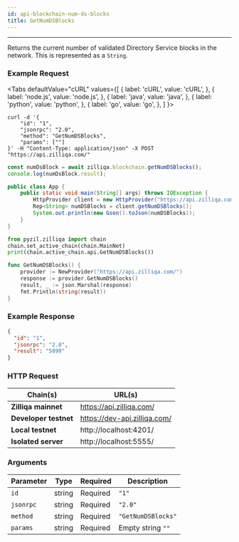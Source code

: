 ```yaml
---
id: api-blockchain-num-ds-blocks
title: GetNumDSBlocks
---
```


---
Returns the current number of validated Directory Service blocks in the network. This is represented as a `String`.

### Example Request



<Tabs
  defaultValue="cURL"
  values={[
    { label: 'cURL', value: 'cURL', },
    { label: 'node.js', value: 'node.js', },
    { label: 'java', value: 'java', },
    { label: 'python', value: 'python', },
    { label: 'go', value: 'go', },
  ]
}>

<TabItem value="cURL">

```shell
curl -d '{
    "id": "1",
    "jsonrpc": "2.0",
    "method": "GetNumDSBlocks",
    "params": [""]
}' -H "Content-Type: application/json" -X POST "https://api.zilliqa.com/"
```
</TabItem>
<TabItem value="node.js">

```js
const numDsBlock = await zilliqa.blockchain.getNumDSBlocks();
console.log(numDsBlock.result);
```
</TabItem>
<TabItem value="java">

```java
public class App {
    public static void main(String[] args) throws IOException {
        HttpProvider client = new HttpProvider("https://api.zilliqa.com/");
        Rep<String> numDSBlocks = client.getNumDSBlocks();
        System.out.println(new Gson().toJson(numDSBlocks));
    }
}
```
</TabItem>
<TabItem value="python">

```python
from pyzil.zilliqa import chain
chain.set_active_chain(chain.MainNet)
print(chain.active_chain.api.GetNumDSBlocks())
```
</TabItem>

<TabItem value="go">

```go
func GetNumDSBlocks() {
	provider := NewProvider("https://api.zilliqa.com/")
	response := provider.GetNumDSBlocks()
	result, _ := json.Marshal(response)
	fmt.Println(string(result))
}
```
</TabItem>
</Tabs>


### Example Response


```json
{
  "id": "1",
  "jsonrpc": "2.0",
  "result": "5899"
}
```

### HTTP Request

| Chain(s)              | URL(s)                       |
| --------------------- | ---------------------------- |
| **Zilliqa mainnet**   | https://api.zilliqa.com/     |
| **Developer testnet** | https://dev-api.zilliqa.com/ |
| **Local testnet**     | http://localhost:4201/       |
| **Isolated server**   | http://localhost:5555/       |

### Arguments

| Parameter | Type   | Required | Description        |
| --------- | ------ | -------- | ------------------ |
| `id`      | string | Required | `"1"`              |
| `jsonrpc` | string | Required | `"2.0"`            |
| `method`  | string | Required | `"GetNumDSBlocks"` |
| `params`  | string | Required | Empty string `""`  |